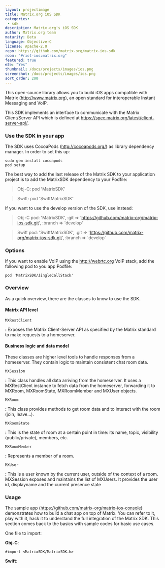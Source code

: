 ```yaml
---
layout: projectimage
title: Matrix.org iOS SDK
categories: 
 - sdk
description: Matrix.org's iOS SDK
author: Matrix.org team
maturity: Beta
language: Objective-C
license: Apache-2.0
repo: https://github.com/matrix-org/matrix-ios-sdk
room: "#riot-ios:matrix.org"
featured: true
e2e: "Yes"
thumbnail: /docs/projects/images/ios.png
screenshot: /docs/projects/images/ios.png
sort_order: 200
---
```


This open-source library allows you to build iOS apps compatible with
Matrix (<http://www.matrix.org>), an open standard for interoperable
Instant Messaging and VoIP.

This SDK implements an interface to communicate with the Matrix
Client/Server API which is defined at
<https://spec.matrix.org/latest/client-server-api/>.

### Use the SDK in your app

The SDK uses CocoaPods (<http://cocoapods.org/>) as library dependency
manager. In order to set this up:

    sudo gem install cocoapods
    pod setup

The best way to add the last release of the Matrix SDK to your
application project is to add the MatrixSDK dependency to your Podfile:

> Obj-C:
> pod 'MatrixSDK'

> Swift:
> pod 'SwiftMatrixSDK'

If you want to use the develop version of the SDK, use instead:

> Obj-C pod: 'MatrixSDK', :git => 'https://github.com/matrix-org/matrix-ios-sdk.git', :branch => 'develop'

> Swift pod: 'SwiftMatrixSDK', :git => 'https://github.com/matrix-org/matrix-ios-sdk.git', :branch => 'develop'


### Options

If you want to enable VoIP using the <http://webrtc.org> VoIP stack, add
the following pod to you app Podfile:

    pod 'MatrixSDK/JingleCallStack'

### Overview

As a quick overview, there are the classes to know to use the SDK.

#### Matrix API level

`MXRestClient`

:   Exposes the Matrix Client-Server API as specified by the Matrix
    standard to make requests to a homeserver.

#### Business logic and data model

These classes are higher level tools to handle responses from a
homeserver. They contain logic to maintain consistent chat room data.

`MXSession`

:   This class handles all data arriving from the homeserver. It uses a
    MXRestClient instance to fetch data from the homeserver, forwarding
    it to MXRoom, MXRoomState, MXRoomMember and MXUser objects.

`MXRoom`

:   This class provides methods to get room data and to interact with
    the room (join, leave\...).

`MXRoomState`

:   This is the state of room at a certain point in time: its name,
    topic, visibility (public/private), members, etc.

`MXRoomMember`

:   Represents a member of a room.

`MXUser`

:   This is a user known by the current user, outside of the context of
    a room. MXSession exposes and maintains the list of MXUsers. It
    provides the user id, displayname and the current presence state

### Usage

The sample app (<https://github.com/matrix-org/matrix-ios-console>)
demonstrates how to build a chat app on top of Matrix. You can refer to
it, play with it, hack it to understand the full integration of the
Matrix SDK. This section comes back to the basics with sample codes for
basic use cases.

One file to import:

**Obj-C**:

    #import <MatrixSDK/MatrixSDK.h>

**Swift**:

